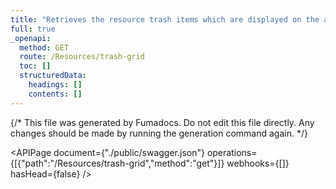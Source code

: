```yaml
---
title: "Retrieves the resource trash items which are displayed on the archive page"
full: true
_openapi:
  method: GET
  route: /Resources/trash-grid
  toc: []
  structuredData:
    headings: []
    contents: []
---
```


{/* This file was generated by Fumadocs.
Do not edit this file directly. Any changes should be made by running the generation command again. */}

<APIPage document={"./public/swagger.json"} operations={[{"path":"/Resources/trash-grid","method":"get"}]} webhooks={[]} hasHead={false} />